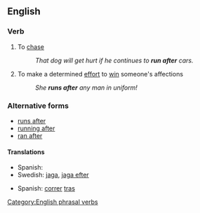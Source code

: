 ==English==

===Verb===

{{infl|en|verb|head=to [[run]] [[after]]}}

# To [[chase]]
#: ''That dog will get hurt if he continues to '''run after''' cars.''
# To make a determined [[effort]] to [[win]] someone's affections
#: ''She '''runs after''' any man in uniform!''

===Alternative forms===
*[[runs after]]
*[[running after]]
*[[ran after]]

====Translations====
{{trans-top|chase}}
{{trans-mid}}
*Spanish: {{t|es|perseguir}}
*Swedish: [[jaga]], [[jaga efter]]
{{trans-bottom}}

{{trans-top|effort to win someone's affections}}
{{trans-mid}}
*Spanish: [[correr]] [[tras]]
{{trans-bottom}}

[[Category:English phrasal verbs]]